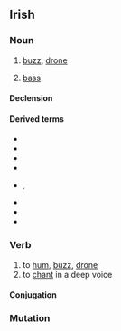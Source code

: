 ==Irish==

===Noun===
{{head|ga|noun|g=m}}

# [[buzz]], [[drone]]
# {{context|music|lang=ga}} [[bass]]

====Declension====
{{ga-decl-m1|d|ord|oird}}

====Derived terms====
{{der-top|bass}}
* {{l/ga|dord figiúrtha}}
* {{l/ga|dord-druma}}
* {{l/ga|dordeochair}}
* {{l/ga|dordghuth}}
{{der-mid}}
* {{l/ga|dordlíne}}, {{l/ga|líne an doird}}
* {{l/ga|dordóir}}
* {{l/ga|fo-dhordaire}}
* {{l/ga|olldord}}
{{der-bottom}}

===Verb===
{{ga-verb|pres=dordann|fut=dordfaidh|vn=dordadh|pp=dordta}}

# to [[hum]], [[buzz]], [[drone]]
# to [[chant]] in a deep voice

====Conjugation====
{{ga-conj-1a|d|or|d|broad}}

===Mutation===
{{ga mut cons|d|ord}}